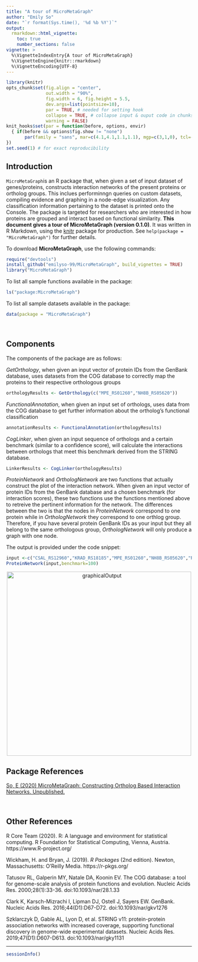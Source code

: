 ```yaml
---
title: "A tour of MicroMetaGraph"
author: "Emily So"
date: "`r format(Sys.time(), '%d %b %Y')`"
output: 
  rmarkdown::html_vignette:
    toc: true
    number_sections: false
vignette: >
  %\VignetteIndexEntry{A tour of MicroMetaGraph}
  %\VignetteEngine{knitr::rmarkdown}
  %\VignetteEncoding{UTF-8}
---
```


```r
library(knitr)
opts_chunk$set(fig.align = "center", 
               out.width = "90%",
               fig.width = 6, fig.height = 5.5,
               dev.args=list(pointsize=10),
               par = TRUE, # needed for setting hook 
               collapse = TRUE, # collapse input & ouput code in chunks
               warning = FALSE)
knit_hooks$set(par = function(before, options, envir)
  { if(before && options$fig.show != "none") 
       par(family = "sans", mar=c(4.1,4.1,1.1,1.1), mgp=c(3,1,0), tcl=-0.5)
})
set.seed(1) # for exact reproducibility
```
       
## Introduction

`MicroMetaGraph`is an R package that, when given a set of input dataset of genes/proteins, constructs interaction networks of the present proteins or ortholog groups. This inclues performinngn queries on custom datasets, compiling evidence and graphing in a node-edge visualization. Any classification information pertaining to the dataset is printed onto the Console. The package is targeted for researchers who are interested in how proteins are grouped and interact based on functional similarity. **This document gives a tour of MicroMetaGraph (version 0.1.0)**. It was written in R Markdown, using the [knitr](https://cran.r-project.org/package=knitr) package for production. See `help(package = "MicroMetaGraph")` for further details. 

To download **MicroMetaGraph**, use the following commands:

``` r
require("devtools")
install_github("emilyso-99/MicroMetaGraph", build_vignettes = TRUE)
library("MicroMetaGraph")
```
To list all sample functions available in the package:
``` r
ls("package:MicroMetaGraph")
```

To list all sample datasets available in the package:
``` r
data(package = "MicroMetaGraph")
```

<br>

## Components

The components of the package are as follows:
<div style="text-align:left">

*GetOrthology*, when given an input vector of protein IDs from the GenBank database, uses datasets from the COG database to correctly map the proteins to their respective orthologous groups

``` r
orthologyResults <- GetOrthology(c("MPE_RS01260","NH8B_RS05620"))
```
*FunctionalAnnotation*, when given an input set of orthologs, uses data from the COG database to get further information about the ortholog's functional classification

``` r
annotationResults <- FunctionalAnnotation(orthologyResults)
```

*CogLinker*, when given an input sequence of orthologs and a certain benchmark (similar to a confidence score), will calculate the interactions between orthologs that meet this benchmark derived from the STRING database.
<br>

``` r
LinkerResults <- CogLinker(orthologyResults)
```
*ProteinNetwork* and *OrthologNetwork* are two functions that actually construct the plot of the interaction network. When given an input vector of protein IDs from the GenBank database and a chosen benchmark (for interaction scores), these two functions use the functions mentioned above to retreive the pertinent information for the network. The differences between the two is that the nodes in *ProteinNetwork* correspond to one protein while in *OrthologNetwork* they correspond to one orthlog group. Therefore, if you have several protein GenBank IDs as your input but they all belong to the same orthologous group, *OrthologNetwork* will only produce a graph with one node.

The output is provided under the code snippet:
``` r
input <-c("CSAL_RS12960","KRAD_RS18185","MPE_RS01260","NH8B_RS05620","RIV7116_RS09085")
ProteinNetwork(input,benchmark=100)
```
<div style="text-align:center"><img src="../inst/extdata/graphicalOutput.png" alt="graphicalOutput" width="500"/>

<div style="text-align:left">

## Package References

[So, E (2020) MicroMetaGraph: Constructing Ortholog Based Interaction Networks.
  Unpublished.](https://github.com/emilyso-99/MicroMetaGraph)

<br>

## Other References

R Core Team (2020). R: A language and environment for statistical computing. R Foundation for Statistical Computing, Vienna, Austria. https://www.R-project.org/

Wickham, H. and Bryan, J. (2019). *R Packages* (2nd edition). Newton, Massachusetts: O'Reilly Media. https://r-pkgs.org/

Tatusov RL, Galperin MY, Natale DA, Koonin EV. The COG database: a tool for genome-scale analysis of protein functions and evolution. Nucleic Acids Res. 2000;28(1):33-36. doi:10.1093/nar/28.1.33

Clark K, Karsch-Mizrachi I, Lipman DJ, Ostell J, Sayers EW. GenBank. Nucleic Acids Res. 2016;44(D1):D67-D72. doi:10.1093/nar/gkv1276

Szklarczyk D, Gable AL, Lyon D, et al. STRING v11: protein-protein association networks with increased coverage, supporting functional discovery in genome-wide experimental datasets. Nucleic Acids Res. 2019;47(D1):D607-D613. doi:10.1093/nar/gky1131

----

```r
sessionInfo()
```